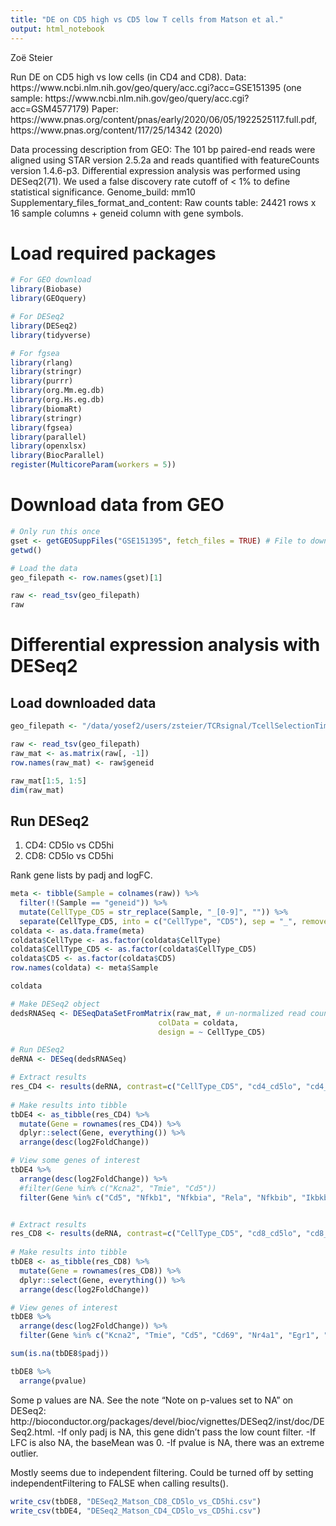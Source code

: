 ```yaml
---
title: "DE on CD5 high vs CD5 low T cells from Matson et al."
output: html_notebook
---
```


Zoë Steier

Run DE on CD5 high vs low cells (in CD4 and CD8).
Data: https://www.ncbi.nlm.nih.gov/geo/query/acc.cgi?acc=GSE151395 (one sample: https://www.ncbi.nlm.nih.gov/geo/query/acc.cgi?acc=GSM4577179)
Paper: https://www.pnas.org/content/pnas/early/2020/06/05/1922525117.full.pdf, https://www.pnas.org/content/117/25/14342 (2020)

Data processing description from GEO: 
The 101 bp paired-end reads were aligned using STAR version 2.5.2a and reads quantified with featureCounts version 1.4.6-p3. Differential expression analysis was performed using DESeq2(71). We used a false discovery rate cutoff of < 1% to define statistical significance.
Genome_build: mm10
Supplementary_files_format_and_content: Raw counts table: 24421 rows x 16 sample columns + geneid column with gene symbols.


# Load required packages
```r

# For GEO download
library(Biobase)
library(GEOquery)

# For DESeq2
library(DESeq2)
library(tidyverse)

# For fgsea
library(rlang)
library(stringr)
library(purrr)
library(org.Mm.eg.db)
library(org.Hs.eg.db)
library(biomaRt)
library(stringr)
library(fgsea)
library(parallel)
library(openxlsx)
library(BiocParallel)
register(MulticoreParam(workers = 5))
```


# Download data from GEO

```r
# Only run this once
gset <- getGEOSuppFiles("GSE151395", fetch_files = TRUE) # File to download: GSE151395_raw_counts_genes.txt.gz
getwd() 

# Load the data
geo_filepath <- row.names(gset)[1]

raw <- read_tsv(geo_filepath)
raw
```
# Differential expression analysis with DESeq2

## Load downloaded data
```r
geo_filepath <- "/data/yosef2/users/zsteier/TCRsignal/TcellSelectionTiming/MatsonPNAS_DE/GSE151395/GSE151395_raw_counts_genes.txt.gz"

raw <- read_tsv(geo_filepath)
raw_mat <- as.matrix(raw[, -1])
row.names(raw_mat) <- raw$geneid

raw_mat[1:5, 1:5]
dim(raw_mat)
```

## Run DESeq2

1. CD4: CD5lo vs CD5hi
2. CD8: CD5lo vs CD5hi

Rank gene lists by padj and logFC.

```r
meta <- tibble(Sample = colnames(raw)) %>%
  filter(!(Sample == "geneid")) %>%
  mutate(CellType_CD5 = str_replace(Sample, "_[0-9]", "")) %>%
  separate(CellType_CD5, into = c("CellType", "CD5"), sep = "_", remove = FALSE) 
coldata <- as.data.frame(meta)
coldata$CellType <- as.factor(coldata$CellType)
coldata$CellType_CD5 <- as.factor(coldata$CellType_CD5)
coldata$CD5 <- as.factor(coldata$CD5)
row.names(coldata) <- meta$Sample

coldata
```

```r
# Make DESeq2 object
dedsRNASeq <- DESeqDataSetFromMatrix(raw_mat, # un-normalized read counts from raw matrix
                                 colData = coldata,
                                 design = ~ CellType_CD5)

# Run DESeq2
deRNA <- DESeq(dedsRNASeq)

# Extract results
res_CD4 <- results(deRNA, contrast=c("CellType_CD5", "cd4_cd5lo", "cd4_cd5hi"), alpha=0.05)
    
# Make results into tibble
tbDE4 <- as_tibble(res_CD4) %>%
  mutate(Gene = rownames(res_CD4)) %>%
  dplyr::select(Gene, everything()) %>%
  arrange(desc(log2FoldChange))

# View some genes of interest
tbDE4 %>%
  arrange(desc(log2FoldChange)) %>%
  #filter(Gene %in% c("Kcna2", "Tmie", "Cd5"))
  filter(Gene %in% c("Cd5", "Nfkb1", "Nfkbia", "Rela", "Nfkbib", "Ikbkb", "Chuk", "Nfkb2", "Relb"))


# Extract results
res_CD8 <- results(deRNA, contrast=c("CellType_CD5", "cd8_cd5lo", "cd8_cd5hi"), alpha=0.05)
    
# Make results into tibble
tbDE8 <- as_tibble(res_CD8) %>%
  mutate(Gene = rownames(res_CD8)) %>%
  dplyr::select(Gene, everything()) %>%
  arrange(desc(log2FoldChange))

# View genes of interest
tbDE8 %>%
  arrange(desc(log2FoldChange)) %>%
  filter(Gene %in% c("Kcna2", "Tmie", "Cd5", "Cd69", "Nr4a1", "Egr1", "Nfkb1", "Nfatc3"))

sum(is.na(tbDE8$padj))

tbDE8 %>%
  arrange(pvalue)
```
Some p values are NA. See the note "Note on p-values set to NA" on DESeq2: http://bioconductor.org/packages/devel/bioc/vignettes/DESeq2/inst/doc/DESeq2.html.
-If only padj is NA, this gene didn't pass the low count filter.
-If LFC is also NA, the baseMean was 0.
-If pvalue is NA, there was an extreme outlier.

Mostly seems due to independent filtering. Could be turned off by setting independentFiltering to FALSE when calling results().


```r
write_csv(tbDE8, "DESeq2_Matson_CD8_CD5lo_vs_CD5hi.csv")
write_csv(tbDE4, "DESeq2_Matson_CD4_CD5lo_vs_CD5hi.csv")
```